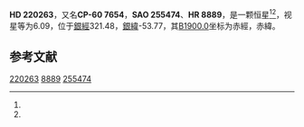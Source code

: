 {{Starbox begin
| name = HD 220263
}}
{{Starbox observe
| epoch = [[J2000.0|J2000.0]]
| constell = {{星座名待查}}<ref name=SIMBAD>{{cite web
 | url=http://simbad.u-strasbg.fr/simbad/sim-id?Ident=HR+8889
 | title=Pulsating variable Star
 | publisher=Centre de Données astronomiques de Strasbourg
 | work=SIMBAD
 | accessdate=2012-07-13
 | archive-date=2020-05-15
 | archive-url=https://web.archive.org/web/20200515132410/http://simbad.u-strasbg.fr/simbad/sim-id?Ident=HR+8889
 }}</ref><ref name=DATA>{{cite web
 | url=http://vizier.u-strasbg.fr/viz-bin/VizieR-5?-out.add=.&-source=5050&-corr=PK=HR&-out.max=9999&HR=8889
 | title=VizieR Detailed Page
 | accessdate=2012-07-13
 | archive-date=2020-05-15
 | archive-url=https://web.archive.org/web/20200515132416/http://vizier.u-strasbg.fr/viz-bin/VizieR-5?-out.add=.&-source=5050&-corr=PK%3DHR&-out.max=9999&HR=8889
 | dead-url=no
 }}</ref>
| 星官 = 
| ra = {{RA|23|22|56.9}}<ref name=SIMBAD /><ref name=DATA />
| dec = {{DEC|-60|3|21}}<ref name=SIMBAD /><ref name=DATA />
| appmag_v = 6.09<ref name=SIMBAD /><ref name=DATA />
}}
{{Starbox character
| class = M3III<ref name=SIMBAD /><ref name=DATA />
| b-v = 1.6<ref name=SIMBAD /><ref name=DATA />
| u-b = 1.91<ref name=SIMBAD /><ref name=DATA />
| r-i = <ref name=SIMBAD /><ref name=DATA />
| variable = 
}}
{{Starbox astrometry
| radial_v = 1.91
| prop_mo_ra = -28
| parallax = 
| p_error = 
}}
{{Starbox catalog
| names =CP-60 7654，[[SAO星表|SAO]] 255474，[[HD星表|HD]] 220263，[[HR星表|HR]] 8889}}
{{Starbox reference |Simbad=HR+8889}}
{{Starbox end}}

'''HD 220263'''，又名'''CP-60 7654'''，'''SAO 255474'''、'''HR 8889'''，是一颗恒星<ref name=SIMBAD /><ref name=DATA />，视星等为6.09，位于[[銀道座標系|銀經]]321.48，[[銀道座標系|銀緯]]-53.77，其[[B1900.0|B1900.0]]坐标为赤經{{RA|23|17|7.5}}，赤緯{{DEC|-60|-53.77|15}}。

== 参考文献 ==
{{reflist}}

{{star-stub}}

[[Category:HD和HDE天體|220263]]
[[Category:HR天體|8889]]
[[Category:SAO天體|255474]]